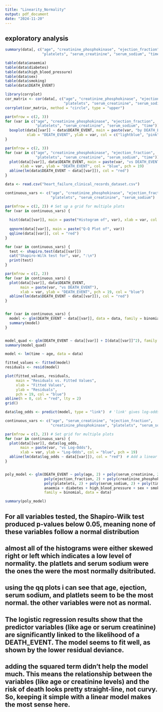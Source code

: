 ```yaml
---
title: "Linearity_Normality"
output: pdf_document
date: "2024-11-20"
---
```


## exploratory analysis 
```r
summary(data[, c("age", "creatinine_phosphokinase", "ejection_fraction", 
                 "platelets", "serum_creatinine", "serum_sodium", "time")])

table(data$anaemia)
table(data$diabetes)
table(data$high_blood_pressure)
table(data$sex)
table(data$smoking)
table(data$DEATH_EVENT)

```


```r
library(corrplot)
cor_matrix <- cor(data[, c("age", "creatinine_phosphokinase", "ejection_fraction", 
                           "platelets", "serum_creatinine", "serum_sodium", "time")])
corrplot(cor_matrix, method = "circle", type = "upper")

```


```r
par(mfrow = c(2, 3))
for (var in c("age", "creatinine_phosphokinase", "ejection_fraction", 
              "platelets", "serum_creatinine", "serum_sodium", "time")) {
  boxplot(data[[var]] ~ data$DEATH_EVENT, main = paste(var, "by DEATH_EVENT"), 
          xlab = "DEATH_EVENT", ylab = var, col = c("lightblue", "pink"))
}

par(mfrow = c(2, 3))
for (var in c("age", "creatinine_phosphokinase", "ejection_fraction", 
              "platelets", "serum_creatinine", "serum_sodium", "time")) {
  plot(data[[var]], data$DEATH_EVENT, main = paste(var, "vs DEATH_EVENT"), 
       xlab = var, ylab = "DEATH_EVENT", col = "blue", pch = 19)
  abline(lm(data$DEATH_EVENT ~ data[[var]]), col = "red")
}
```


```r

data <- read.csv("heart_failure_clinical_records_dataset.csv")

continuous_vars <- c("age", "creatinine_phosphokinase", "ejection_fraction", 
                     "platelets", "serum_creatinine", "serum_sodium")

par(mfrow = c(2, 2)) # Set up a grid for multiple plots
for (var in continuous_vars) {
  
  hist(data[[var]], main = paste("Histogram of", var), xlab = var, col = "skyblue", border = "white")
  
  qqnorm(data[[var]], main = paste("Q-Q Plot of", var))
  qqline(data[[var]], col = "red")
}

for (var in continuous_vars) {
  test <- shapiro.test(data[[var]])
  cat("Shapiro-Wilk test for", var, ":\n")
  print(test)
}

par(mfrow = c(2, 2)) 
for (var in continuous_vars) {
  plot(data[[var]], data$DEATH_EVENT, 
       main = paste(var, "vs DEATH_EVENT"), 
       xlab = var, ylab = "DEATH_EVENT", pch = 19, col = "blue")
  abline(lm(data$DEATH_EVENT ~ data[[var]]), col = "red")
}


for (var in continuous_vars) {
  model <- glm(DEATH_EVENT ~ data[[var]], data = data, family = binomial)
  summary(model)
}


model_quad <- glm(DEATH_EVENT ~ data[[var]] + I(data[[var]]^2), family = binomial, data = data)
summary(model_quad)


```
```r
model <- lm(time ~ age, data = data)

fitted_values <- fitted(model)
residuals <- resid(model)

plot(fitted_values, residuals, 
     main = "Residuals vs. Fitted Values",
     xlab = "Fitted Values",
     ylab = "Residuals",
     pch = 19, col = "blue")
abline(h = 0, col = "red", lty = 2) 
grid()
```



```r
data$log_odds <- predict(model, type = "link")  # 'link' gives log-odds

continuous_vars <- c("age", "serum_creatinine", "ejection_fraction", 
                     "creatinine_phosphokinase", "platelets", "serum_sodium", "time")

par(mfrow = c(3, 2)) # Set grid for multiple plots
for (var in continuous_vars) {
  plot(data[[var]], data$log_odds,
       main = paste(var, "vs Log-Odds"),
       xlab = var, ylab = "Log-Odds", col = "blue", pch = 19)
  abline(lm(data$log_odds ~ data[[var]]), col = "red")  # Add a linear trendline
}


poly_model <- glm(DEATH_EVENT ~ poly(age, 2) + poly(serum_creatinine, 2) +
                  poly(ejection_fraction, 2) + poly(creatinine_phosphokinase, 2) +
                  poly(platelets, 2) + poly(serum_sodium, 2) + poly(time, 2) +
                  anaemia + diabetes + high_blood_pressure + sex + smoking,
                  family = binomial, data = data)

summary(poly_model)

```

## For all variables tested, the Shapiro-Wilk test produced p-values below 0.05, meaning none of these variables follow a normal distribution

## almost all of the histograms were either skewed right or left which indicates a low level of normality. the platlets and serum sodium were the ones the were the most normally dsitributed. 

## using the qq plots i can see that age, ejection, serum sodium, and platlets seem to be the most normal. the other variables were not as normal. 

## The logistic regression results show that the predictor variables (like age or serum creatinine) are significantly linked to the likelihood of a DEATH_EVENT. The model seems to fit well, as shown by the lower residual deviance. 

## adding the squared term didn't help the model much. This means the relationship between the variables (like age or creatinine levels) and the risk of death looks pretty straight-line, not curvy. So, keeping it simple with a linear model makes the most sense here. 

